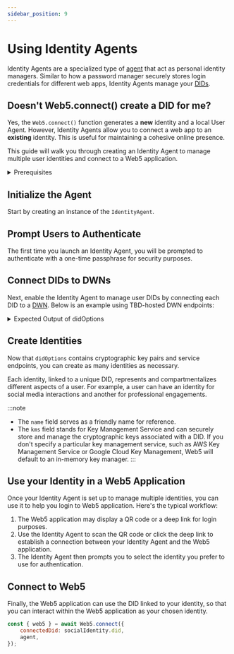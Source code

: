 ```yaml
---
sidebar_position: 9
---
```



# Using Identity Agents

Identity Agents are a specialized type of [agent](https://developer.tbd.website/docs/web5/learn/agents/) that act as personal identity managers.  Similar to how a password manager securely stores login credentials for different web apps, Identity Agents manage your [DIDs](https://developer.tbd.website/docs/web5/learn/decentralized-identifiers). 

## Doesn't Web5.connect() create a DID for me?
 
Yes, the `Web5.connect()` function generates a **new** identity and a local User Agent. However, Identity Agents allow you to connect a web app to an **existing** identity. This is useful for maintaining a cohesive online presence. 

This guide will walk you through creating an Identity Agent to manage multiple user identities and connect to a Web5 application.



<details>
<summary>Prerequisites</summary>

**Install the following packages**

```bash
npm i @web5/dids @web5/identity-agent @web5/api
```

**Import the following modules**
    
```js
import { DidIonMethod } from '@web5/dids';
import { IdentityAgent } from '@web5/identity-agent';
import { Web5, getTechPreviewDwnEndpoints } from '@web5/api';
```
    
</details>

## Initialize the Agent
Start by creating an instance of the `IdentityAgent`.

<CodeSnippet functionName="createIdentityAgent" />

## Prompt Users to Authenticate

The first time you launch an Identity Agent, you will be prompted to authenticate with a one-time passphrase for security purposes.
<CodeSnippet functionName="authenticateIdentityAgent" />

## Connect DIDs to DWNs
Next, enable the Identity Agent to manage user DIDs by connecting each DID to a [DWN](https://developer.tbd.website/docs/web5/learn/decentralized-web-nodes/). Below is an example using TBD-hosted DWN endpoints:

<CodeSnippet functionName="getDwnEndpoints" />


<details>
<summary>Expected Output of didOptions</summary>

```js
{
  keySet: { verificationMethodKeys: [ [Object], [Object] ] },
  services: [
    {
      id: '#dwn',
      serviceEndpoint: [Object],
      type: 'DecentralizedWebNode'
    }
  ]
}
```
    
</details>

## Create Identities
Now that `didOptions` contains cryptographic key pairs and service endpoints, you can create as many identities as necessary. 

Each identity, linked to a unique DID, represents and compartmentalizes different aspects of a user. For example, a user can have an identity for social media interactions and another for professional engagements.

<CodeSnippet functionName="createSocialMediaAndCareerIdentity" />

:::note
* The `name` field serves as a friendly name for reference. 
* The `kms` field stands for Key Management Service and can securely store and manage the cryptographic keys associated with a DID. If you don't specify a particular key management service, such as AWS Key Management Service or Google Cloud Key Management, Web5 will default to an in-memory key manager.
:::

## Use your Identity in a Web5 Application
Once your Identity Agent is set up to manage multiple identities, you can use it to help you login to Web5 application. Here's the typical workflow: 

1. The Web5 application may display a QR code or a deep link for login purposes.
2. Use the Identity Agent to scan the QR code or click the deep link to establish a connection between your Identity Agent and the Web5 application.
3. The Identity Agent then prompts you to select the identity you prefer to use for authentication. 
 
## Connect to Web5
Finally, the Web5 application can use the DID linked to your identity, so that you can interact within the Web5 application as your chosen identity. 

```js
const { web5 } = await Web5.connect({
    connectedDid: socialIdentity.did,
    agent,
});
```

